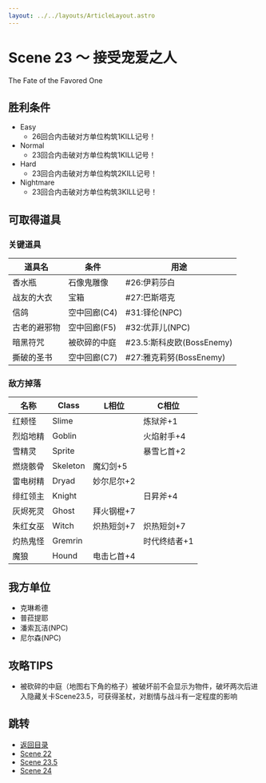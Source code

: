```yaml
---
layout: ../../layouts/ArticleLayout.astro
---
```

# Scene 23 ～ 接受宠爱之人  

The Fate of the Favored One

## 胜利条件 

- Easy
  - 26回合内击破对方单位构筑1KILL记号！
- Normal
  - 23回合内击破对方单位构筑1KILL记号！
- Hard
  - 23回合内击破对方单位构筑2KILL记号！
- Nightmare
  - 23回合内击破对方单位构筑3KILL记号！

## 可取得道具 

### 关键道具

|道具名|条件|用途|
|---|---|---|
|香水瓶|石像鬼雕像|#26:伊莉莎白|
|战友的大衣|宝箱|#27:巴斯塔克|
|信鸽|空中回廊(C4)|#31:铎伦(NPC)|
|古老的避邪物|空中回廊(F5)|#32:优菲儿(NPC)|
|暗黑符咒|被砍碎的中庭|#23.5:斯科皮欧(BossEnemy)|
|撕破的圣书|空中回廊(C7)|#27:雅克莉努(BossEnemy)|

### 敌方掉落

|名称|Class|L相位|C相位|
|---|---|---|---|
|红颊怪|Slime||炼狱斧+1|
|烈焰地精|Goblin||火焰射手+4|
|雪精灵|Sprite||暴雪匕首+2|
|燃烧骸骨|Skeleton|魔幻剑+5||
|雷电树精|Dryad|妙尔尼尔+2||
|绯红领主|Knight||日昇斧+4|
|灰烬死灵|Ghost|拜火钢棍+7||
|朱红女巫|Witch|炽热短剑+7|炽热短剑+7|
|灼热鬼怪|Gremrin||时代终结者+1|
|魔狼|Hound|电击匕首+4||

## 我方单位 

- 克琳希德
- 普菈提耶
- 潘索瓦洁(NPC)
- 尼尔森(NPC)

## 攻略TIPS 

- 被砍碎的中庭（地图右下角的格子）被破坏前不会显示为物件，破坏两次后进入隐藏关卡Scene23.5，可获得圣杖，对剧情与战斗有一定程度的影响

## 跳转

- [返回目录](../mellia)
- [Scene 22](./2-22)
- [Scene 23.5](./2-23_5)
- [Scene 24](./2-24)